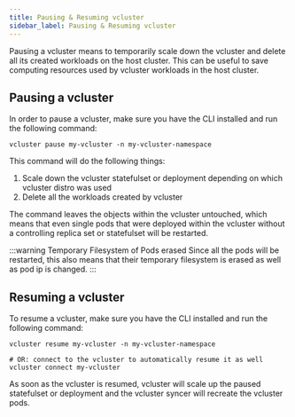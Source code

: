 ```yaml
---
title: Pausing & Resuming vcluster
sidebar_label: Pausing & Resuming vcluster
---
```


Pausing a vcluster means to temporarily scale down the vcluster and delete all its created workloads on the host cluster. This can be useful to save computing resources used by vcluster workloads in the host cluster. 

## Pausing a vcluster

In order to pause a vcluster, make sure you have the CLI installed and run the following command:

```
vcluster pause my-vcluster -n my-vcluster-namespace
```

This command will do the following things:
1. Scale down the vcluster statefulset or deployment depending on which vcluster distro was used
2. Delete all the workloads created by vcluster

The command leaves the objects within the vcluster untouched, which means that even single pods that were deployed within the vcluster without a controlling replica set or statefulset will be restarted.

:::warning Temporary Filesystem of Pods erased
Since all the pods will be restarted, this also means that their temporary filesystem is erased as well as pod ip is changed.
::: 

## Resuming a vcluster

To resume a vcluster, make sure you have the CLI installed and run the following command:

```
vcluster resume my-vcluster -n my-vcluster-namespace

# OR: connect to the vcluster to automatically resume it as well
vcluster connect my-vcluster
```

As soon as the vcluster is resumed, vcluster will scale up the paused statefulset or deployment and the vcluster syncer will recreate the vcluster pods. 
